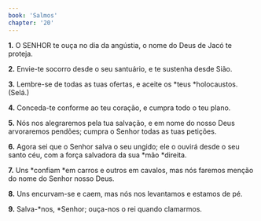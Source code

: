 ```yaml
---
book: 'Salmos'
chapter: '20'
---
```


**1.** O SENHOR te ouça no dia da angústia, o nome do Deus de Jacó te proteja.

**2.** Envie-te socorro desde o seu santuário, e te sustenha desde Sião.

**3.** Lembre-se de todas as tuas ofertas, e aceite os *teus *holocaustos. (Selá.)

**4.** Conceda-te conforme ao teu coração, e cumpra todo o teu plano.

**5.** Nós nos alegraremos pela tua salvação, e em nome do nosso Deus arvoraremos pendões; cumpra o Senhor todas as tuas petições.

**6.** Agora sei que o Senhor salva o seu ungido; ele o ouvirá desde o seu santo céu, com a força salvadora da sua *mão *direita.

**7.** Uns *confiam *em carros e outros em cavalos, mas nós faremos menção do nome do Senhor nosso Deus.

**8.** Uns encurvam-se e caem, mas nós nos levantamos e estamos de pé.

**9.** Salva-*nos, *Senhor; ouça-nos o rei quando clamarmos.